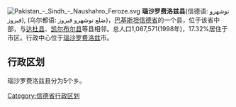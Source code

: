 [[File:Pakistan_-_Sindh_-_Naushahro_Feroze.svg|right]]
'''瑙沙罗费洛兹县'''(信德语: نوشهرو فیروز), (乌尔都语: ضلع نوشهرو فیروز)，[[巴基斯坦|巴基斯坦]][[信德省|信德省]]的一个县，位于该省中部，与[[达杜县|达杜县]]、[[凯尔布尔县|凯尔布尔县]]等县相邻。总人口1,087,571(1998年)，17.32%居住于市区。行政中心位于[[瑙沙罗费洛兹|瑙沙罗费洛兹]]市。

== 行政区划 ==
瑙沙罗费洛兹县分为5个乡。

{{信德省行政区划}}
[[Category:信德省行政区划|Category:信德省行政区划]]